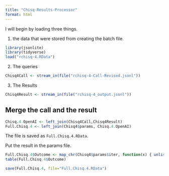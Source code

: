 ```yaml
---
title: "Chisq-Results-Processor"
format: html
---
```


I will begin by loading three things.  

1. the data that were stored from creating the batch file.

```r
library(jsonlite)
library(tidyverse)
load("rchisq-4.RData")
```

2. The queries

```r
Chisq4Call <- stream_in(file("rchisq-4-Call-Revised.jsonl"))
```

3. The Results

```r
Chisq4Result <- stream_in(file("rchisq-4_output.jsonl"))
```

## Merge the call and the result

```r
Chisq.4.OpenAI <- left_join(Chisq4Call,Chisq4Result)
Full.Chisq.4 <- left_join(Chisq4$params, Chisq.4.OpenAI)
```

The file is saved as `Full.Chisq.4.RData`.

Put the result in the params file.

```r
Full.Chisq.4$Outcome <- map_chr(Chisq4$params$iter, function(x) { unlist(Chisq4Result$response$body$choices[[x]][[2]][2]) })
table(Full.Chisq.4$Outcome)
```

```r
save(Full.Chisq.4, file="Full.Chisq.4.RData")
```

